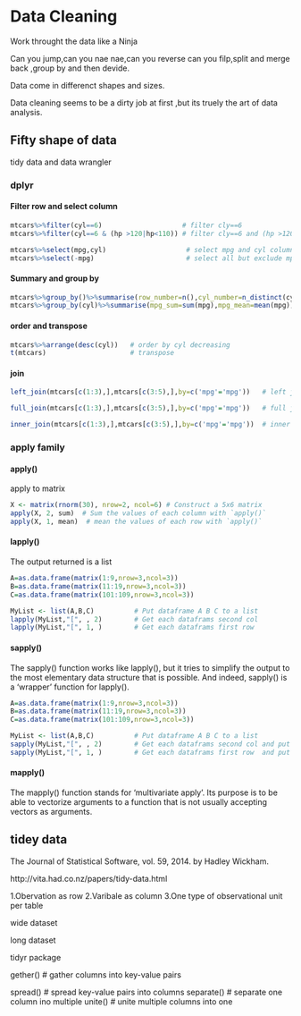 # Data Cleaning

Work throught the data like a Ninja

Can you jump,can you nae nae,can you reverse can you filp,split and merge back ,group by and then devide.

Data come in differenct shapes and sizes.

Data cleaning seems to be a dirty job at first ,but its truely the art of data analysis.



## Fifty shape of data

tidy data and data wrangler



### dplyr



#### Filter row and select column
```r
mtcars%>%filter(cyl==6)                    # filter cly==6
mtcars%>%filter(cyl==6 & (hp >120|hp<110)) # filter cly==6 and (hp >120 or hp<110)
```

```r
mtcars%>%select(mpg,cyl)                    # select mpg and cyl column
mtcars%>%select(-mpg)                       # select all but exclude mpg
```

#### Summary and group by 

```r
mtcars%>%group_by()%>%summarise(row_number=n(),cyl_number=n_distinct(cyl))   # sum row number and distinct cyl number
mtcars%>%group_by(cyl)%>%summarise(mpg_sum=sum(mpg),mpg_mean=mean(mpg))   # sum mpg and mean mpg for each cyl
```

#### order and transpose

```r
mtcars%>%arrange(desc(cyl))   # order by cyl decreasing
t(mtcars)                     # transpose
```

#### join
```r

left_join(mtcars[c(1:3),],mtcars[c(3:5),],by=c('mpg'='mpg'))   # left join 

full_join(mtcars[c(1:3),],mtcars[c(3:5),],by=c('mpg'='mpg'))   # full join 

inner_join(mtcars[c(1:3),],mtcars[c(3:5),],by=c('mpg'='mpg'))  # inner join 
```


### apply family 

#### apply()

apply to matrix

```r
X <- matrix(rnorm(30), nrow=2, ncol=6) # Construct a 5x6 matrix
apply(X, 2, sum)  # Sum the values of each column with `apply()`  
apply(X, 1, mean)  # mean the values of each row with `apply()` 
```



#### lapply()
The output returned is a list 
```r
A=as.data.frame(matrix(1:9,nrow=3,ncol=3))
B=as.data.frame(matrix(11:19,nrow=3,ncol=3))
C=as.data.frame(matrix(101:109,nrow=3,ncol=3))

MyList <- list(A,B,C)          # Put dataframe A B C to a list 
lapply(MyList,"[", , 2)        # Get each dataframs second col
lapply(MyList,"[", 1, )        # Get each dataframs first row
```


#### sapply()

The sapply() function works like lapply(), but it tries to simplify the output to the most elementary data structure that is possible. And indeed, sapply() is a 'wrapper' function for lapply().

```r
A=as.data.frame(matrix(1:9,nrow=3,ncol=3))
B=as.data.frame(matrix(11:19,nrow=3,ncol=3))
C=as.data.frame(matrix(101:109,nrow=3,ncol=3))

MyList <- list(A,B,C)          # Put dataframe A B C to a list 
sapply(MyList,"[", , 2)        # Get each dataframs second col and put it into a matrix by col
sapply(MyList,"[", 1, )        # Get each dataframs first row  and put it into a matrix by col
```

#### mapply()

The mapply() function stands for 'multivariate apply'. Its purpose is to be able to vectorize arguments to a function that is not usually accepting vectors as arguments.



## tidey data

The Journal of Statistical Software, vol. 59, 2014. by Hadley Wickham.

http://vita.had.co.nz/papers/tidy-data.html

1.Obervation as row
2.Varibale as column
3.One type of observational unit per table

wide dataset

long dataset

tidyr package

gether()  # gather columns into key-value pairs

spread() # spread key-value pairs into columns
separate() # separate one column ino multiple
unite() # unite multiple columns into one















